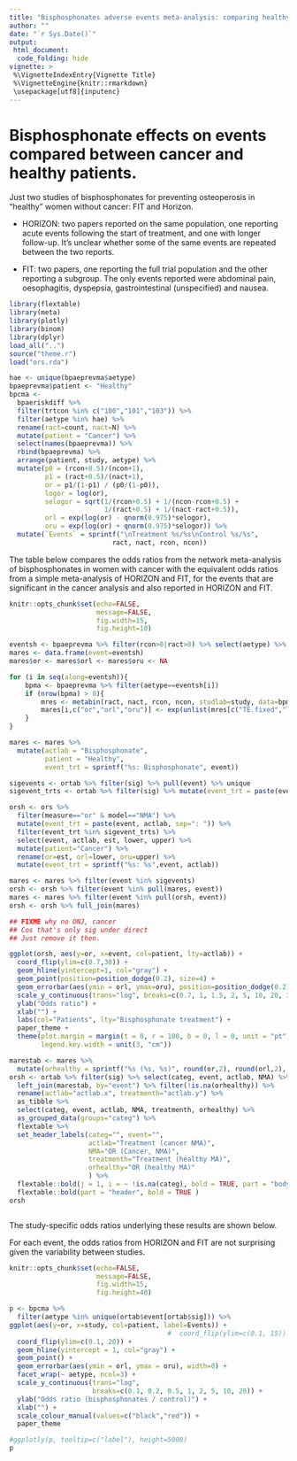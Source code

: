 ```yaml
---
title: "Bisphosphonates adverse events meta-analysis: comparing healthy and cancer patients"
author: ""
date: "`r Sys.Date()`"
output:
 html_document:
  code_folding: hide
vignette: >
 %\VignetteIndexEntry{Vignette Title}
 %\VignetteEngine{knitr::rmarkdown}
 \usepackage[utf8]{inputenc}
---
```


# Bisphosphonate effects on events compared between cancer and healthy patients. 

Just two studies of bisphosphonates for preventing osteoperosis in "healthy" women without cancer: FIT and Horizon.

* HORIZON: two papers reported on the same population, one reporting acute events following the start of treatment, and one with longer follow-up.   It's unclear whether some of the same events are repeated between the two reports. 

* FIT: two papers, one reporting the full trial population and the other reporting a subgroup.  The only events reported were abdominal pain, oesophagitis, dyspepsia, gastrointestinal (unspecified) and nausea.  




```r

library(flextable)
library(meta)
library(plotly)
library(binom) 
library(dplyr) 
load_all("..")
source("theme.r")
load("ors.rda")

hae <- unique(bpaeprevma$aetype) 
bpaeprevma$patient <- "Healthy"
bpcma <-
  bpaeriskdiff %>%
  filter(trtcon %in% c("100","101","103")) %>%
  filter(aetype %in% hae) %>%
  rename(ract=count, nact=N) %>% 
  mutate(patient = "Cancer") %>% 
  select(names(bpaeprevma)) %>% 
  rbind(bpaeprevma) %>%
  arrange(patient, study, aetype) %>%
  mutate(p0 = (rcon+0.5)/(ncon+1),
         p1 = (ract+0.5)/(nact+1),
         or = p1/(1-p1) / (p0/(1-p0)),
         logor = log(or), 
         selogor = sqrt(1/(rcon+0.5) + 1/(ncon-rcon+0.5) +
                        1/(ract+0.5) + 1/(nact-ract+0.5)),
         orl = exp(log(or) - qnorm(0.975)*selogor),
         oru = exp(log(or) + qnorm(0.975)*selogor)) %>%
  mutate(`Events` = sprintf("\nTreatment %s/%s\nControl %s/%s",
                          ract, nact, rcon, ncon))

```

The table below compares the odds ratios from the network meta-analysis of bisphosphonates in women with cancer with the equivalent odds ratios from a simple meta-analysis of HORIZON and FIT, for the events that are significant in the cancer analysis and also reported in HORIZON and FIT. 

```r
knitr::opts_chunk$set(echo=FALSE,
                      message=FALSE,
                      fig.width=15,
                      fig.height=10)
```


```r

eventsh <- bpaeprevma %>% filter(rcon>0|ract>0) %>% select(aetype) %>% unlist %>% as.vector %>% unique
mares <- data.frame(event=eventsh)
mares$or <- mares$orl <- mares$oru <- NA

for (i in seq(along=eventsh)){ 
    bpma <- bpaeprevma %>% filter(aetype==eventsh[i])
    if (nrow(bpma) > 0){
        mres <- metabin(ract, nact, rcon, ncon, studlab=study, data=bpma, sm="OR")
        mares[i,c("or","orl","oru")] <- exp(unlist(mres[c("TE.fixed","lower.fixed","upper.fixed")]))
    }
}

mares <- mares %>%
  mutate(actlab = "Bisphosphonate",
         patient = "Healthy",
         event_trt = sprintf("%s: Bisphosphonate", event))

sigevents <- ortab %>% filter(sig) %>% pull(event) %>% unique
sigevent_trts <- ortab %>% filter(sig) %>% mutate(event_trt = paste(event, actlab, sep=": ")) %>% pull(event_trt) %>% unique

orsh <- ors %>%
  filter(measure=="or" & model=="NMA") %>%
  mutate(event_trt = paste(event, actlab, sep=": ")) %>%
  filter(event_trt %in% sigevent_trts) %>% 
  select(event, actlab, est, lower, upper) %>%
  mutate(patient="Cancer") %>%
  rename(or=est, orl=lower, oru=upper) %>%
  mutate(event_trt = sprintf("%s: %s",event, actlab))

mares <- mares %>% filter(event %in% sigevents)
orsh <- orsh %>% filter(event %in% pull(mares, event))
mares <- mares %>% filter(event %in% pull(orsh, event))
orsh <- orsh %>% full_join(mares)

## FIXME why no ONJ, cancer
## Cos that's only sig under direct
## Just remove it then. 

ggplot(orsh, aes(y=or, x=event, col=patient, lty=actlab)) +
  coord_flip(ylim=c(0.7,30)) +
  geom_hline(yintercept=1, col="gray") + 
  geom_point(position=position_dodge(0.2), size=4) +
  geom_errorbar(aes(ymin = orl, ymax=oru), position=position_dodge(0.2), size=2) +
  scale_y_continuous(trans="log", breaks=c(0.7, 1, 1.5, 2, 5, 10, 20, 30)) +
  ylab("Odds ratio") +
  xlab("") +
  labs(col="Patients", lty="Bisphosphonate treatment") +
  paper_theme +
  theme(plot.margin = margin(t = 0, r = 100, b = 0, l = 0, unit = "pt"),
        legend.key.width = unit(3, "cm"))

marestab <- mares %>%
  mutate(orhealthy = sprintf("%s (%s, %s)", round(or,2), round(orl,2), round(oru,2)))
orsh <- ortab %>% filter(sig) %>% select(categ, event, actlab, NMA) %>%
  left_join(marestab, by="event") %>% filter(!is.na(orhealthy)) %>%
  rename(actlab="actlab.x", treatmenth="actlab.y") %>% 
  as_tibble %>%
  select(categ, event, actlab, NMA, treatmenth, orhealthy) %>%
  as_grouped_data(groups="categ") %>%
  flextable %>% 
  set_header_labels(categ="", event="",
                    actlab="Treatment (cancer NMA)",
                    NMA="OR (Cancer, NMA)",
                    treatmenth="Treatment (healthy MA)",
                    orhealthy="OR (healthy MA)"
                    ) %>% 
  flextable::bold(j = 1, i = ~ !is.na(categ), bold = TRUE, part = "body" ) %>%
  flextable::bold(part = "header", bold = TRUE )
orsh



```

The study-specific odds ratios underlying these results are shown below.  

For each event, the odds ratios from HORIZON and FIT are not surprising given the variability between studies.

```r
knitr::opts_chunk$set(echo=FALSE,
                      message=FALSE,
                      fig.width=15,
                      fig.height=40)
```

```r

p <- bpcma %>%
  filter(aetype %in% unique(ortab$event[ortab$sig])) %>% 
ggplot(aes(y=or, x=study, col=patient, label=Events)) +
                                        #  coord_flip(ylim=c(0.1, 15)) +
  coord_flip(ylim=c(0.1, 20)) +
  geom_hline(yintercept = 1, col="gray") + 
  geom_point() +
  geom_errorbar(aes(ymin = orl, ymax = oru), width=0) +
  facet_wrap(~ aetype, ncol=3) + 
  scale_y_continuous(trans="log", 
                     breaks=c(0.1, 0.2, 0.5, 1, 2, 5, 10, 20)) +
  ylab("Odds ratio (bisphosphonates / control)") +
  xlab("") +
  scale_colour_manual(values=c("black","red")) +
  paper_theme

#ggplotly(p, tooltip=c("label"), height=5000)
p
```
